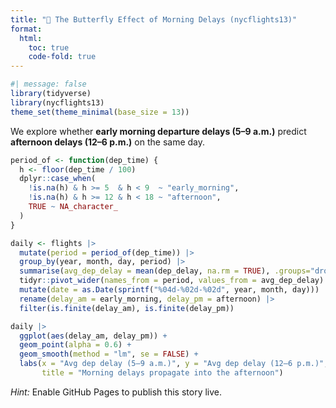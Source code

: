 ```yaml
---
title: "🦋 The Butterfly Effect of Morning Delays (nycflights13)"
format:
  html:
    toc: true
    code-fold: true
---
```


```r
#| message: false
library(tidyverse)
library(nycflights13)
theme_set(theme_minimal(base_size = 13))
```

We explore whether **early morning departure delays (5–9 a.m.)** predict **afternoon delays (12–6 p.m.)** on the same day.

```r
period_of <- function(dep_time) {
  h <- floor(dep_time / 100)
  dplyr::case_when(
    !is.na(h) & h >= 5  & h < 9  ~ "early_morning",
    !is.na(h) & h >= 12 & h < 18 ~ "afternoon",
    TRUE ~ NA_character_
  )
}

daily <- flights |>
  mutate(period = period_of(dep_time)) |>
  group_by(year, month, day, period) |>
  summarise(avg_dep_delay = mean(dep_delay, na.rm = TRUE), .groups="drop") |>
  tidyr::pivot_wider(names_from = period, values_from = avg_dep_delay) |>
  mutate(date = as.Date(sprintf("%04d-%02d-%02d", year, month, day))) |>
  rename(delay_am = early_morning, delay_pm = afternoon) |>
  filter(is.finite(delay_am), is.finite(delay_pm))

daily |> 
  ggplot(aes(delay_am, delay_pm)) +
  geom_point(alpha = 0.6) +
  geom_smooth(method = "lm", se = FALSE) +
  labs(x = "Avg dep delay (5–9 a.m.)", y = "Avg dep delay (12–6 p.m.)",
       title = "Morning delays propagate into the afternoon")
```

*Hint:* Enable GitHub Pages to publish this story live.
